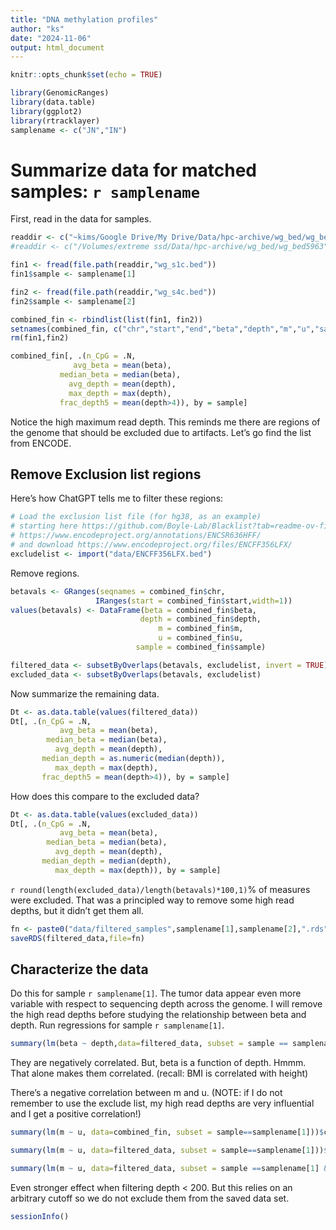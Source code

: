 ```yaml
---
title: "DNA methylation profiles"
author: "ks"
date: "2024-11-06"
output: html_document
---
```


```r
knitr::opts_chunk$set(echo = TRUE)
```

```r
library(GenomicRanges)
library(data.table)
library(ggplot2)
library(rtracklayer)
samplename <- c("JN","IN")
```

# Summarize data for matched samples: `r samplename`

First, read in the data for samples.

```r
readdir <- c("~kims/Google Drive/My Drive/Data/hpc-archive/wg_bed/wg_bed5963")
#readdir <- c("/Volumes/extreme ssd/Data/hpc-archive/wg_bed/wg_bed5963")
```


```r
fin1 <- fread(file.path(readdir,"wg_s1c.bed"))
fin1$sample <- samplename[1]

fin2 <- fread(file.path(readdir,"wg_s4c.bed"))
fin2$sample <- samplename[2]

combined_fin <- rbindlist(list(fin1, fin2))
setnames(combined_fin, c("chr","start","end","beta","depth","m","u","sample"))
rm(fin1,fin2)

combined_fin[, .(n_CpG = .N, 
              avg_beta = mean(beta), 
           median_beta = median(beta),
             avg_depth = mean(depth),
             max_depth = max(depth),
           frac_depth5 = mean(depth>4)), by = sample]
```

Notice the high maximum read depth.  This reminds me there are regions of the genome that should be excluded due to artifacts.  Let's go find the list from ENCODE.

## Remove Exclusion list regions
Here's how ChatGPT tells me to filter these regions:

```r
# Load the exclusion list file (for hg38, as an example)
# starting here https://github.com/Boyle-Lab/Blacklist?tab=readme-ov-file takes me
# https://www.encodeproject.org/annotations/ENCSR636HFF/
# and download https://www.encodeproject.org/files/ENCFF356LFX/
excludelist <- import("data/ENCFF356LFX.bed")
```

Remove regions.

```r
betavals <- GRanges(seqnames = combined_fin$chr,
                   IRanges(start = combined_fin$start,width=1))
values(betavals) <- DataFrame(beta = combined_fin$beta,
                             depth = combined_fin$depth,
                                 m = combined_fin$m,
                                 u = combined_fin$u,
                            sample = combined_fin$sample)

filtered_data <- subsetByOverlaps(betavals, excludelist, invert = TRUE)
excluded_data <- subsetByOverlaps(betavals, excludelist)
```


Now summarize the remaining data.
```r
Dt <- as.data.table(values(filtered_data))
Dt[, .(n_CpG = .N, 
           avg_beta = mean(beta), 
        median_beta = median(beta),
          avg_depth = mean(depth),
       median_depth = as.numeric(median(depth)),
          max_depth = max(depth),
       frac_depth5 = mean(depth>4)), by = sample]
```
How does this compare to the excluded data?
```r
Dt <- as.data.table(values(excluded_data))
Dt[, .(n_CpG = .N, 
           avg_beta = mean(beta), 
        median_beta = median(beta),
          avg_depth = mean(depth),
       median_depth = median(depth),
          max_depth = max(depth)), by = sample]
```

`r round(length(excluded_data)/length(betavals)*100,1)`$\%$ of measures were excluded.
That was a principled way to remove some high read depths, but it didn't get them all.


```r
fn <- paste0("data/filtered_samples",samplename[1],samplename[2],".rds")
saveRDS(filtered_data,file=fn)
```

## Characterize the data

Do this for sample `r samplename[1]`. The tumor data appear even more variable with respect to sequencing depth across the genome.  I will remove the high read depths before studying the relationship between beta and depth. Run regressions for sample `r samplename[1]`.

```r
summary(lm(beta ~ depth,data=filtered_data, subset = sample == samplename[1]))$coef
```

They are negatively correlated.  But, beta is a function of depth. Hmmm. That alone makes them correlated. (recall: BMI is correlated with height) 

There's a negative correlation between m and u. (NOTE: if I do not remember to use the exclude list, my high read depths are very influential and I get a positive correlation!)

```r
summary(lm(m ~ u, data=combined_fin, subset = sample==samplename[1]))$coef
```

```r
summary(lm(m ~ u, data=filtered_data, subset = sample==samplename[1]))$coef
```

```r
summary(lm(m ~ u, data=filtered_data, subset = sample ==samplename[1] & depth < 200))$coef
```
Even stronger effect when filtering depth $<$ 200.  But this relies on an arbitrary cutoff so we do not exclude them from the saved data set.


```r
sessionInfo()
```

